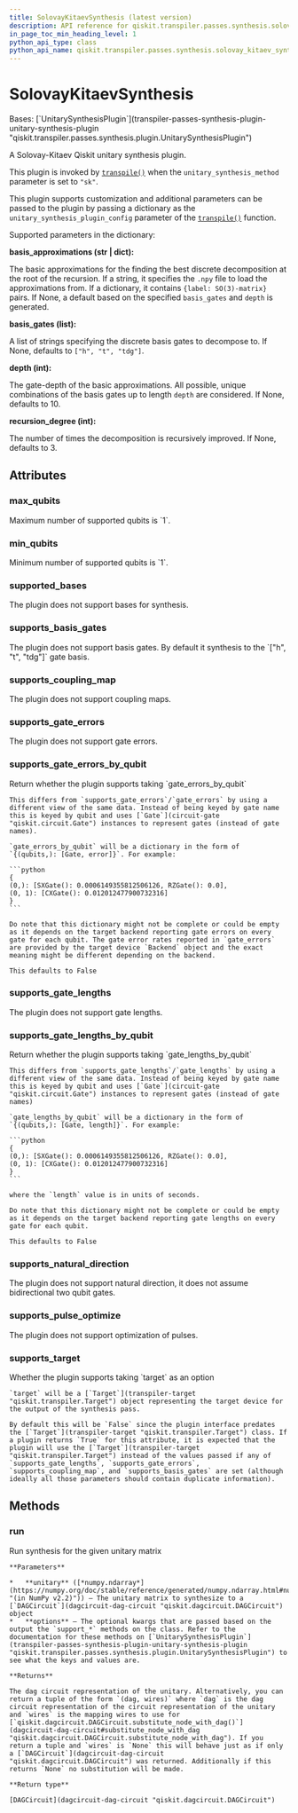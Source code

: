 ```yaml
---
title: SolovayKitaevSynthesis (latest version)
description: API reference for qiskit.transpiler.passes.synthesis.solovay_kitaev_synthesis.SolovayKitaevSynthesis in the latest version of qiskit
in_page_toc_min_heading_level: 1
python_api_type: class
python_api_name: qiskit.transpiler.passes.synthesis.solovay_kitaev_synthesis.SolovayKitaevSynthesis
---
```


# SolovayKitaevSynthesis

<Class id="qiskit.transpiler.passes.synthesis.solovay_kitaev_synthesis.SolovayKitaevSynthesis" isDedicatedPage={true} github="https://github.com/Qiskit/qiskit/tree/stable/1.3/qiskit/transpiler/passes/synthesis/solovay_kitaev_synthesis.py#L192-L297" signature="qiskit.transpiler.passes.synthesis.solovay_kitaev_synthesis.SolovayKitaevSynthesis" modifiers="class">
  Bases: [`UnitarySynthesisPlugin`](transpiler-passes-synthesis-plugin-unitary-synthesis-plugin "qiskit.transpiler.passes.synthesis.plugin.UnitarySynthesisPlugin")

  A Solovay-Kitaev Qiskit unitary synthesis plugin.

  This plugin is invoked by [`transpile()`](compiler#qiskit.compiler.transpile "qiskit.compiler.transpile") when the `unitary_synthesis_method` parameter is set to `"sk"`.

  This plugin supports customization and additional parameters can be passed to the plugin by passing a dictionary as the `unitary_synthesis_plugin_config` parameter of the [`transpile()`](compiler#qiskit.compiler.transpile "qiskit.compiler.transpile") function.

  Supported parameters in the dictionary:

  **basis\_approximations (str | dict):**

  The basic approximations for the finding the best discrete decomposition at the root of the recursion. If a string, it specifies the `.npy` file to load the approximations from. If a dictionary, it contains `{label: SO(3)-matrix}` pairs. If None, a default based on the specified `basis_gates` and `depth` is generated.

  **basis\_gates (list):**

  A list of strings specifying the discrete basis gates to decompose to. If None, defaults to `["h", "t", "tdg"]`.

  **depth (int):**

  The gate-depth of the basic approximations. All possible, unique combinations of the basis gates up to length `depth` are considered. If None, defaults to 10.

  **recursion\_degree (int):**

  The number of times the decomposition is recursively improved. If None, defaults to 3.

  ## Attributes

  ### max\_qubits

  <Attribute id="qiskit.transpiler.passes.synthesis.solovay_kitaev_synthesis.SolovayKitaevSynthesis.max_qubits">
    Maximum number of supported qubits is `1`.
  </Attribute>

  ### min\_qubits

  <Attribute id="qiskit.transpiler.passes.synthesis.solovay_kitaev_synthesis.SolovayKitaevSynthesis.min_qubits">
    Minimum number of supported qubits is `1`.
  </Attribute>

  ### supported\_bases

  <Attribute id="qiskit.transpiler.passes.synthesis.solovay_kitaev_synthesis.SolovayKitaevSynthesis.supported_bases">
    The plugin does not support bases for synthesis.
  </Attribute>

  ### supports\_basis\_gates

  <Attribute id="qiskit.transpiler.passes.synthesis.solovay_kitaev_synthesis.SolovayKitaevSynthesis.supports_basis_gates">
    The plugin does not support basis gates. By default it synthesis to the `["h", "t", "tdg"]` gate basis.
  </Attribute>

  ### supports\_coupling\_map

  <Attribute id="qiskit.transpiler.passes.synthesis.solovay_kitaev_synthesis.SolovayKitaevSynthesis.supports_coupling_map">
    The plugin does not support coupling maps.
  </Attribute>

  ### supports\_gate\_errors

  <Attribute id="qiskit.transpiler.passes.synthesis.solovay_kitaev_synthesis.SolovayKitaevSynthesis.supports_gate_errors">
    The plugin does not support gate errors.
  </Attribute>

  ### supports\_gate\_errors\_by\_qubit

  <Attribute id="qiskit.transpiler.passes.synthesis.solovay_kitaev_synthesis.SolovayKitaevSynthesis.supports_gate_errors_by_qubit">
    Return whether the plugin supports taking `gate_errors_by_qubit`

    This differs from `supports_gate_errors`/`gate_errors` by using a different view of the same data. Instead of being keyed by gate name this is keyed by qubit and uses [`Gate`](circuit-gate "qiskit.circuit.Gate") instances to represent gates (instead of gate names).

    `gate_errors_by_qubit` will be a dictionary in the form of `{(qubits,): [Gate, error]}`. For example:

    ```python
    {
    (0,): [SXGate(): 0.0006149355812506126, RZGate(): 0.0],
    (0, 1): [CXGate(): 0.012012477900732316]
    }
    ```

    Do note that this dictionary might not be complete or could be empty as it depends on the target backend reporting gate errors on every gate for each qubit. The gate error rates reported in `gate_errors` are provided by the target device `Backend` object and the exact meaning might be different depending on the backend.

    This defaults to False
  </Attribute>

  ### supports\_gate\_lengths

  <Attribute id="qiskit.transpiler.passes.synthesis.solovay_kitaev_synthesis.SolovayKitaevSynthesis.supports_gate_lengths">
    The plugin does not support gate lengths.
  </Attribute>

  ### supports\_gate\_lengths\_by\_qubit

  <Attribute id="qiskit.transpiler.passes.synthesis.solovay_kitaev_synthesis.SolovayKitaevSynthesis.supports_gate_lengths_by_qubit">
    Return whether the plugin supports taking `gate_lengths_by_qubit`

    This differs from `supports_gate_lengths`/`gate_lengths` by using a different view of the same data. Instead of being keyed by gate name this is keyed by qubit and uses [`Gate`](circuit-gate "qiskit.circuit.Gate") instances to represent gates (instead of gate names)

    `gate_lengths_by_qubit` will be a dictionary in the form of `{(qubits,): [Gate, length]}`. For example:

    ```python
    {
    (0,): [SXGate(): 0.0006149355812506126, RZGate(): 0.0],
    (0, 1): [CXGate(): 0.012012477900732316]
    }
    ```

    where the `length` value is in units of seconds.

    Do note that this dictionary might not be complete or could be empty as it depends on the target backend reporting gate lengths on every gate for each qubit.

    This defaults to False
  </Attribute>

  ### supports\_natural\_direction

  <Attribute id="qiskit.transpiler.passes.synthesis.solovay_kitaev_synthesis.SolovayKitaevSynthesis.supports_natural_direction">
    The plugin does not support natural direction, it does not assume bidirectional two qubit gates.
  </Attribute>

  ### supports\_pulse\_optimize

  <Attribute id="qiskit.transpiler.passes.synthesis.solovay_kitaev_synthesis.SolovayKitaevSynthesis.supports_pulse_optimize">
    The plugin does not support optimization of pulses.
  </Attribute>

  ### supports\_target

  <Attribute id="qiskit.transpiler.passes.synthesis.solovay_kitaev_synthesis.SolovayKitaevSynthesis.supports_target">
    Whether the plugin supports taking `target` as an option

    `target` will be a [`Target`](transpiler-target "qiskit.transpiler.Target") object representing the target device for the output of the synthesis pass.

    By default this will be `False` since the plugin interface predates the [`Target`](transpiler-target "qiskit.transpiler.Target") class. If a plugin returns `True` for this attribute, it is expected that the plugin will use the [`Target`](transpiler-target "qiskit.transpiler.Target") instead of the values passed if any of `supports_gate_lengths`, `supports_gate_errors`, `supports_coupling_map`, and `supports_basis_gates` are set (although ideally all those parameters should contain duplicate information).
  </Attribute>

  ## Methods

  ### run

  <Function id="qiskit.transpiler.passes.synthesis.solovay_kitaev_synthesis.SolovayKitaevSynthesis.run" github="https://github.com/Qiskit/qiskit/tree/stable/1.3/qiskit/transpiler/passes/synthesis/solovay_kitaev_synthesis.py#L273-L297" signature="run(unitary, **options)">
    Run synthesis for the given unitary matrix

    **Parameters**

    *   **unitary** ([*numpy.ndarray*](https://numpy.org/doc/stable/reference/generated/numpy.ndarray.html#numpy.ndarray "(in NumPy v2.2)")) – The unitary matrix to synthesize to a [`DAGCircuit`](dagcircuit-dag-circuit "qiskit.dagcircuit.DAGCircuit") object
    *   **options** – The optional kwargs that are passed based on the output the `support_*` methods on the class. Refer to the documentation for these methods on [`UnitarySynthesisPlugin`](transpiler-passes-synthesis-plugin-unitary-synthesis-plugin "qiskit.transpiler.passes.synthesis.plugin.UnitarySynthesisPlugin") to see what the keys and values are.

    **Returns**

    The dag circuit representation of the unitary. Alternatively, you can return a tuple of the form `(dag, wires)` where `dag` is the dag circuit representation of the circuit representation of the unitary and `wires` is the mapping wires to use for [`qiskit.dagcircuit.DAGCircuit.substitute_node_with_dag()`](dagcircuit-dag-circuit#substitute_node_with_dag "qiskit.dagcircuit.DAGCircuit.substitute_node_with_dag"). If you return a tuple and `wires` is `None` this will behave just as if only a [`DAGCircuit`](dagcircuit-dag-circuit "qiskit.dagcircuit.DAGCircuit") was returned. Additionally if this returns `None` no substitution will be made.

    **Return type**

    [DAGCircuit](dagcircuit-dag-circuit "qiskit.dagcircuit.DAGCircuit")
  </Function>
</Class>

